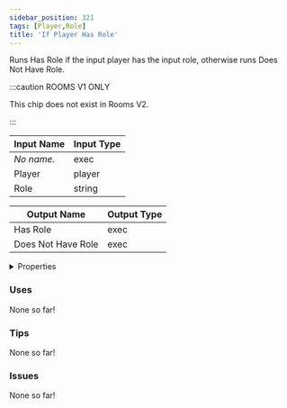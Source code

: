```yaml
---
sidebar_position: 321
tags: [Player,Role]
title: 'If Player Has Role'
---
```


Runs Has Role if the input player has the input role, otherwise runs Does Not Have Role.

:::caution ROOMS V1 ONLY
    
This chip does not exist in Rooms V2.

:::


<IChip uuid="502d09f5-85ce-45fc-b6a1-3a3eecce8562"/>

| Input Name | Input Type |
|-----------|-----------|
| *No name.* | exec |
| Player | player |
| Role | string |

| Output Name | Output Type |
|-----------|-----------|
| Has Role | exec |
| Does Not Have Role | exec |


<details>
  <summary>Properties</summary>
  <div>
    <div>
    <table>
      <thead>
        <tr>
          <th>Is beta required?</th>
          <th>No</th>
        </tr>
        <tr>
          <th>Is this chip a trolling risk?</th>
          <th>No</th>
        </tr>
        <tr>
          <th>Is this chip a role assignment risk?</th>
          <th>No</th>
        </tr>
        <tr>
          <th>Chip UUID</th>
          <th>502d09f5-85ce-45fc-b6a1-3a3eecce8562</th>
        </tr>
        <tr>
          <th>Room availability</th>
          <th>Rooms V1 only</th>
        </tr>
      </thead>
    </table>
    </div>
  </div>
</details>

### Uses

None so far!

### Tips

None so far!

### Issues

None so far!